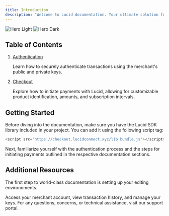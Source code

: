 ```yaml
---
title: Introduction
description: "Welcome to Lucid documentation. Your ultimate solution for automated transactions, all powered by crypto"
---
```


<img
  className="block dark:hidden"
  src="/images/hero-light.svg"
  alt="Hero Light"
/>
<img
  className="hidden dark:block"
  src="/images/hero-dark.svg"
  alt="Hero Dark"
/>

## Table of Contents

1. [Authentication](/authentication)

   Learn how to securely authenticate transactions using the merchant's public and private keys.

2. [Checkout](/payments/checkout)

   Explore how to initiate payments with Lucid, allowing for customizable product identification, amounts, and subscription intervals.

## Getting Started

Before diving into the documentation, make sure you have the Lucid SDK library included in your project. You can add it using the following script tag:

```js
<script src="https://checkout.lucidconnect.xyz/lib.bundle.js"></script>
```

Next, familiarize yourself with the authentication process and the steps for initiating payments outlined in the respective documentation sections.

## Additional Resources

The first step to world-class documentation is setting up your editing environnments.

<CardGroup cols={2}>
  <Card
    title="Lucid Dashboard"
    icon="globe"
    href="https://lucidconnect.xyz"
  >
    Access your merchant account, view transaction history, and manage your
    keys.
  </Card>
  <Card
    title="Lucid Support"
    icon="envelope"
    href="https://mintlify.com/docs/development"
  >
    For any questions, concerns, or technical assistance, visit our support portal.

  </Card>
</CardGroup>
